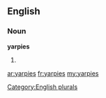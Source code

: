 ==English==

===Noun===
'''yarpies'''

# {{plural of|[[yarpie]]}}

[[Category:English plurals]]

[[ar:yarpies]]
[[fr:yarpies]]
[[my:yarpies]]
